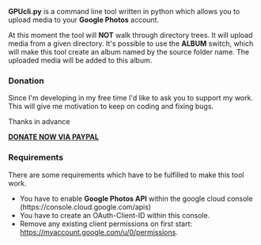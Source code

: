 '''GPUcli.py''' is a command line tool written in python which allows you to upload media to your '''Google Photos''' account.

At this moment the tool will '''NOT''' walk through directory trees. It will upload media from a given directory.
It's possible to use the '''ALBUM''' switch, which will make this tool create an album named by the source folder name. The uploaded media 
will be added to this album.

=== Donation ===
Since I'm developing in my free time I'd like to ask you to support my work.
This will give me motivation to keep on coding and fixing bugs.

Thanks in advance

[https://www.paypal.com/cgi-bin/webscr?no_note=0&lc=US&business=realriot%40realriot.de&item_name=GitHub+-+GPUcli&cmd=_donations&currency_code=USD '''DONATE NOW VIA PAYPAL''']

=== Requirements ===
There are some requirements which have to be fulfilled to make this tool work.
* You have to enable '''Google Photos API''' within the google cloud console (https://console.cloud.google.com/apis)
* You have to create an OAuth-Client-ID within this console.    
* Remove any existing client permissions on first start: https://myaccount.google.com/u/0/permissions.
